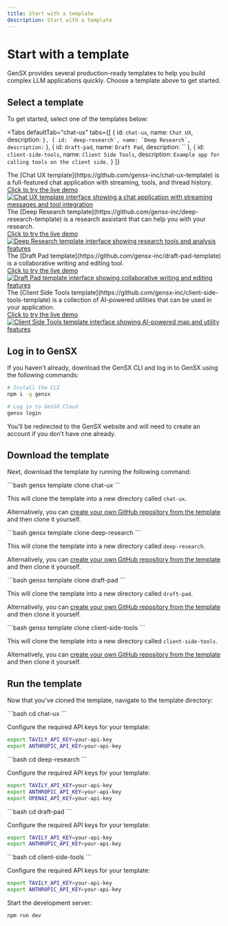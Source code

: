 ```yaml
---
title: Start with a template
description: Start with a template
---
```


# Start with a template

GenSX provides several production-ready templates to help you build complex LLM applications quickly. Choose a template above to get started.

## Select a template

To get started, select one of the templates below:

<Tabs
  defaultTab="chat-ux"
  tabs={[
    {
      id: `chat-ux`,
      name: `Chat UX`,
      description: ``
    },
    {
      id: `deep-research`,
      name: `Deep Research`,
      description: ``
    },
    {
      id: `draft-pad`,
      name: `Draft Pad`,
      description: ``
    },
    {
      id: `client-side-tools`,
      name: `Client Side Tools`,
      description: `Example app for calling tools on the client side.`
    }
  ]}
>

<TabSection tab="chat-ux">
The [Chat UX template](https://github.com/gensx-inc/chat-ux-template) is a full-featured chat application with streaming, tools, and thread history.

<a href="https://chat-demo.gensx.com" target="_blank" rel="noopener noreferrer">
  <div className="my-4 w-full lg:w-5/6 mx-auto">
      <div className="text-sm text-gray-600 dark:text-gray-400 text-center mt-2 italic">
      Click to try the live demo
    </div>
    <div className="relative rounded-lg overflow-hidden border border-gray-200 dark:border-gray-700">
      <Image
        src="/templates/chat-ux.png"
        alt="Chat UX template interface showing a chat application with streaming messages and tool integration"
        width={500}
        height={350}
        className="w-full h-auto"
      />
    </div>

  </div>
</a>

</TabSection>

<TabSection tab="deep-research">
The [Deep Research template](https://github.com/gensx-inc/deep-research-template) is a research assistant that can help you with your research.

<a href="https://deep-research-demo.gensx.com" target="_blank" rel="noopener noreferrer">
  <div className="my-4 w-full lg:w-5/6 mx-auto">
      <div className="text-sm text-gray-600 dark:text-gray-400 text-center mt-2 italic">
      Click to try the live demo
    </div>
    <div className="relative rounded-lg overflow-hidden border border-gray-200 dark:border-gray-700">
      <Image
        src="/templates/deep-research.png"
        alt="Deep Research template interface showing research tools and analysis features"
        width={500}
        height={350}
        className="w-full h-auto"
      />
    </div>

  </div>
</a>

</TabSection>

<TabSection tab="draft-pad">
The [Draft Pad template](https://github.com/gensx-inc/draft-pad-template) is a collaborative writing and editing tool.

<a href="https://draft-pad-demo.gensx.com" target="_blank" rel="noopener noreferrer">
  <div className="my-4 w-full lg:w-5/6 mx-auto">
      <div className="text-sm text-gray-600 dark:text-gray-400 text-center mt-2 italic">
      Click to try the live demo
    </div>
    <div className="relative rounded-lg overflow-hidden border border-gray-200 dark:border-gray-700">
      <Image
        src="/templates/draft-pad.png"
        alt="Draft Pad template interface showing collaborative writing and editing features"
        width={500}
        height={350}
        className="w-full h-auto"
      />
    </div>

  </div>
</a>

</TabSection>

<TabSection tab="client-side-tools">
The [Client Side Tools template](https://github.com/gensx-inc/client-side-tools-template) is a collection of AI-powered utilities that can be used in your application.

<a href="https://map-demo.gensx.com" target="_blank" rel="noopener noreferrer">
  <div className="my-4 w-full lg:w-5/6 mx-auto">
      <div className="text-sm text-gray-600 dark:text-gray-400 text-center mt-2 italic">
      Click to try the live demo
    </div>
    <div className="relative rounded-lg overflow-hidden border border-gray-200 dark:border-gray-700">
      <Image
        src="/templates/map-agent.png"
        alt="Client Side Tools template interface showing AI-powered map and utility features"
        width={500}
        height={350}
        className="w-full h-auto"
      />
    </div>

  </div>
</a>

</TabSection>

## Log in to GenSX

If you haven't already, download the GenSX CLI and log in to GenSX using the following commands:

```bash
# Install the CLI
npm i -g gensx

# Log in to GenSX Cloud
gensx login
```

You’ll be redirected to the GenSX website and will need to create an account if you don’t have one already.

## Download the template

Next, download the template by running the following command:

<TabSection tab="chat-ux">
```bash
gensx template clone chat-ux
```

This will clone the template into a new directory called `chat-ux`.

Alternatively, you can [create your own GitHub repository from the template](https://github.com/gensx-inc/chat-ux-template/generate) and then clone it yourself.

</TabSection>

<TabSection tab="deep-research">
```bash
gensx template clone deep-research
```

This will clone the template into a new directory called `deep-research`.

Alternatively, you can [create your own GitHub repository from the template](https://github.com/gensx-inc/deep-research-template/generate) and then clone it yourself.

</TabSection>

<TabSection tab="draft-pad">
```bash
gensx template clone draft-pad
```

This will clone the template into a new directory called `draft-pad`.

Alternatively, you can [create your own GitHub repository from the template](https://github.com/gensx-inc/draft-pad-template/generate) and then clone it yourself.

</TabSection>

<TabSection tab="client-side-tools">
```bash
gensx template clone client-side-tools
```

This will clone the template into a new directory called `client-side-tools`.

Alternatively, you can [create your own GitHub repository from the template](https://github.com/gensx-inc/client-side-tools-template/generate) and then clone it yourself.

</TabSection>

## Run the template

Now that you've cloned the template, navigate to the template directory:

<TabSection tab="chat-ux">
```bash
cd chat-ux
```

Configure the required API keys for your template:

```bash
export TAVILY_API_KEY=your-api-key
export ANTHROPIC_API_KEY=your-api-key
```
</TabSection>

<TabSection tab="deep-research">
```bash
cd deep-research
```

Configure the required API keys for your template:

```bash
export TAVILY_API_KEY=your-api-key
export ANTHROPIC_API_KEY=your-api-key
export OPENAI_API_KEY=your-api-key
```
</TabSection>

<TabSection tab="draft-pad">
```bash
cd draft-pad
```

Configure the required API keys for your template:

```bash
export TAVILY_API_KEY=your-api-key
export ANTHROPIC_API_KEY=your-api-key
```
</TabSection>

<TabSection tab="client-side-tools">
```bash
cd client-side-tools
```

Configure the required API keys for your template:

```bash
export TAVILY_API_KEY=your-api-key
export ANTHROPIC_API_KEY=your-api-key
```
</TabSection>

</Tabs>

Start the development server:

```bash
npm run dev
```
